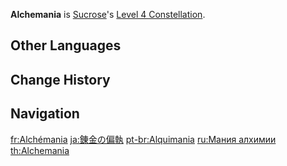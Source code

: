 {{Constellation Infobox
|image       = Constellation Alchemania.png
|description = Every 7 [[Wind Spirit Creation|Normal and Charged Attacks]], Sucrose will reduce the CD of [[Astable Anemohypostasis Creation - 6308]] by 1-7s.
|level       = 4
|character   = Sucrose
|utility1    = Cooldown Reduction
|utility2    = Charged Attack
|utility3    = Normal Attack
|utility4    = Effect Triggered by Normal Attack Hit
}}
'''Alchemania''' is [[Sucrose]]'s [[Level 4 Constellation]].

==Other Languages==
{{Other Languages
|en      = Alchemania
|en_note = The name is a portmanteau of Alchemy and Mania.
|zhs     = 炼金的偏执
|zhs_rm  = Liànjīn de Piānzhí
|zht     = 煉金的偏執
|zht_rm  = Liànjīn de Piānzhí
|zh_tl   = Obstinacy of Alchemy
|ja      = 錬金の偏執
|ja_rm   = Renkin no Henshuu{{Assumed}}
|ja_tl   = Obstinacy of Alchemy
|ko      = 연금의 편집증
|ko_rm   = Yeongeum-ui Pyeonjipjeung
|ko_tl   = Paranoia of Alchemy
|es      = Alquemanía
|es_tl   = Alchemania
|fr      = Alchémania
|fr_tl   = Alchemania
|ru      = Мания алхимии
|ru_tl   = Alchemy Mania
|th      = Alchemania
|vi      = Ảo Tưởng Giả Kim
|vi_tl   = Alchemist's Delusion
|de      = Besessenheit
|de_tl   = Obsession
|id      = Alchemania
|pt      = Alquimania
|pt_tl   = Alchemania
|tr      = Simya Tutkunu
|tr_tl   = Alchemy Enthusiast
|it      = Alchimania
|it_tl   = Alchemania
}}

==Change History==
{{Change History|1.0}}

==Navigation==
{{Talent Navbox|Sucrose}}

[[fr:Alchémania]]
[[ja:錬金の偏執]]
[[pt-br:Alquimania]]
[[ru:Мания алхимии]]
[[th:Alchemania]]